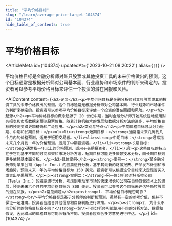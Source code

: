 ```yaml
---
title: "平均价格目标"
slug: "/learn/average-price-target-104374"
id: "104374"
hide_table_of_contents: true
---
```



# 平均价格目标

<ArticleMeta id={104374} updatedAt={'2023-10-21 08:20:22'} alias={`[]`} />
<div className='border-solid border-b border-t-0 my-4 border-[var(--ifm-color-gray-300)]' />

平均价格目标是金融分析师对某只股票或其他投资工具的未来价格做出的预测。这个目标通常是根据分析师对公司基本面、行业趋势和市场条件的判断来确定的。投资者可以参考平均价格目标来评估一个投资的潜在回报和风险。

<AIContent content={`<h2>定义</h2><p>平均价格目标是金融分析师对某只股票或其他投资工具的未来价格做出的预测。这个目标通常是根据分析师对公司基本面、行业趋势和市场条件的判断来确定的。投资者可以参考平均价格目标来评估一个投资的潜在回报和风险。</p><h2>起源</h2><p>平均价格目标的概念起源于 20 世纪中期，当时金融分析师开始系统性地使用财务报表和市场数据来预测股票价格。随着计算机技术的发展和数据分析方法的进步，平均价格目标的预测变得更加精确和广泛应用。</p><h2>类别与特点</h2><p>平均价格目标可以分为短期、中期和长期目标：</p><ul><li><strong>短期目标：</strong>通常指未来几周到几个月内的价格预测，适用于短期交易者。</li><li><strong>中期目标：</strong>通常指未来几个月到一年的价格预测，适用于中期投资者。</li><li><strong>长期目标：</strong>通常指一年以上的价格预测，适用于长期投资者。</li></ul><p>这些目标的特点在于它们基于不同的时间框架和市场分析方法，短期目标可能更多依赖技术分析，而长期目标则更多依赖基本面分析。</p><h2>具体案例</h2><p><strong>案例一：</strong>某金融分析师对苹果公司（Apple Inc.）的股票进行分析，基于其最新的财务报表、产品发布计划和市场趋势，预测未来一年的平均价格目标为 150 美元。投资者可以根据这个目标来决定是否买入或卖出苹果股票。</p><p><strong>案例二：</strong>另一位分析师对特斯拉公司（Tesla Inc.）的股票进行分析，考虑到电动车市场的快速增长和公司在自动驾驶技术上的进展，预测未来六个月的平均价格目标为 800 美元。投资者可以参考这个目标来评估特斯拉股票的潜在回报。</p><h2>常见问题</h2><p><strong>1. 平均价格目标是否可靠？</strong><br/>平均价格目标是基于分析师的判断和预测，虽然有一定的参考价值，但并不保证一定准确。投资者应结合其他信息和自身判断进行决策。</p><p><strong>2. 为什么不同分析师的价格目标会不同？</strong><br/>不同分析师可能使用不同的分析方法、数据和假设，因此得出的价格目标可能会有所不同。投资者应综合多方意见进行评估。</p>`} id={104374} />

